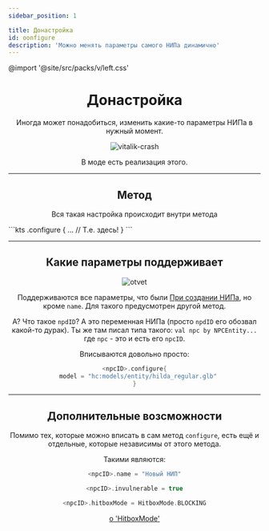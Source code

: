 ```yaml
---
sidebar_position: 1

title: Донастройка
id: oonfigure
description: 'Можно менять параметры самого НИПа динамично'
---
```


@import '@site/src/packs/v/left.css'

<div align="center">

# Донастройка

Иногда может понадобиться, изменить какие-то параметры НИПа в нужный момент.

![vitalik-crash](@site/static/img/doc/vitalik-crash.png)

В моде есть реализация этого.

---

## Метод

Вся такая настройка происходит внутри метода
<div align="left">
```kts
<npcID>.configure {
  ... // Т.е. здесь!
}
```
</div>

---

## Какие параметры поддерживает

<div className="box">
<div className="gif">

![otvet](@site/static/img/doc/npc/otvet.gif)

</div>
<div className="txt">

Поддерживаются все параметры, что были [При создании НИПа](./0-create.mdx), но кроме `name`. Для такого предусмотрен другой метод.

А? Что такое `npdID`? А это переменная НИПа (просто `npdID` его обозвал какой-то дурак). Ты же там писал типа такого: `val npc by NPCEntity...` где `npc` - это и есть его `npcID`.

Вписываются довольно просто:

```kts title="Пример"
<npcID>.configure{
  model = "hc:models/entity/hilda_regular.glb"
}
```

</div>
</div>

---

## Дополнительные возсможности

Помимо тех, которые можно вписать в сам метод `configure`, есть ещё и отдельные, которые независимы от этого метода.

Такими являются:
```kts title="Возможность менять иня НИПа"
<npcID>.name = "Новый НИП"
```
```kts title="Возможность сделать Бессмертным"
<npcID>.invulnerable = true
```
```kts title="Возможность менять режим колизии с НИПом"
<npcID>.hitboxMode = HitboxMode.BLOCKING
```
[о 'HitboxMode'](../../99-resources/1-hitbox-mode)

</div>